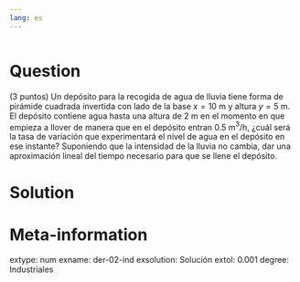 ```yaml
---
lang: es
---
```


```r

```

Question
========
(3 puntos) Un depósito para la recogida de agua de lluvia tiene forma de pirámide cuadrada invertida con lado de la base $x=10$ m y altura $y=5$ m. El depósito contiene agua hasta una altura de $2$ m en el momento en que empieza a llover de manera que en el depósito entran $0.5$ m$^3$/h, ¿cuál será la tasa de variación que experimentará el nivel de agua en el depósito en ese instante? Suponiendo que la intensidad de la lluvia no cambia, dar una aproximación lineal del tiempo necesario para que se llene el depósito.

Solution
========


Meta-information
================
extype: num
exname: der-02-ind
exsolution: Solución
extol: 0.001
degree: Industriales